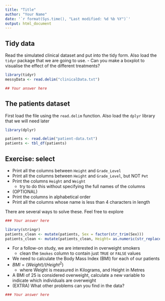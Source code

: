 ```yaml
---
title: "Title"
author: "Your Name"
date: '`r format(Sys.time(), "Last modified: %d %b %Y")`'
output: html_document
---
```


## Tidy data

Read the simulated clinical dataset and put into the tidy form. Also load the `tidyr` package that we are going to use.
- Can you make a boxplot to visualise the effect of the different treatments?

```r
library(tidyr)
messyData <- read.delim("clinicalData.txt")
```

```r
## Your answer here

```


## The patients dataset

First load the file using the `read.delim` function. Also load the `dplyr` library that we will need later

```r
library(dplyr)

patients <- read.delim("patient-data.txt")
patients <- tbl_df(patients)
```

## Exercise: select

- Print all the columns between `Height` and `Grade_Level`
- Print all the columns between `Height` and `Grade_Level`, but NOT `Pet`
- Print the columns `Height` and `Weight`
    + try to do this without specifying the full names of the columns
- (OPTIONAL)
- Print the columns in alphabetical order
- Print all the columns whose name is less than 4 characters in length

There are several ways to solve these. Feel free to explore

```r
### Your answer here

```


```r
library(stringr)
patients_clean <- mutate(patients, Sex = factor(str_trim(Sex)))
patients_clean <- mutate(patients_clean, Height= as.numeric(str_replace_all(Height,pattern = "cm","")))
```


- For a follow-on study, we are interested in overweight smokers
    + clean the `Smokes` column to contain just `TRUE` or `FALSE` values
- We need to calculate the Body Mass Index (BMI) for each of our patients
- $BMI = (Weight) / (Height^2)$ 
    + where Weight is measured in Kilograms, and Height in Metres
- A BMI of 25 is considered overweight, calculate a new variable to indicate which individuals are overweight
- (EXTRA) What other problems can you find in the data?


```r
### Your answer here

```

